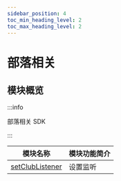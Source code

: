 ```yaml
---
sidebar_position: 4
toc_min_heading_level: 2
toc_max_heading_level: 2
---
```


# 部落相关

## 模块概览

:::info

部落相关 SDK

:::

| 模块名称                                                   | 模块功能简介 |
| ---------------------------------------------------------- | ------------ |
| [setClubListener](docs/sdks/api/club/setClubListener.mdx) | 设置监听     |
